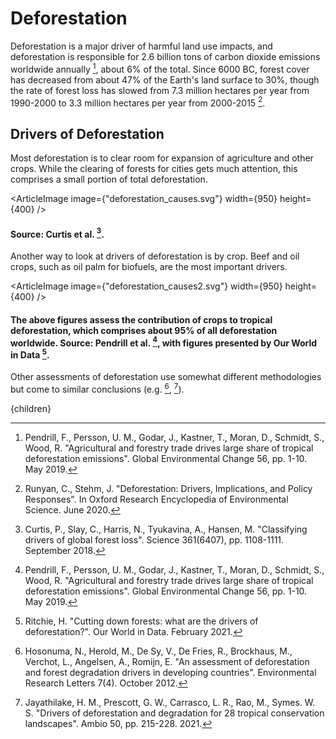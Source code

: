


# Deforestation

Deforestation is a major driver of harmful land use impacts, and deforestation is responsible for 2.6 billion tons of carbon dioxide emissions worldwide annually [^4], about 6% of the total. Since 6000 BC, forest cover has decreased from about 47% of the Earth's land surface to 30%, though the rate of forest loss has slowed from 7.3 million hectares per year from 1990-2000 to 3.3 million hectares per year from 2000-2015 [^6].

## Drivers of Deforestation
Most deforestation is to clear room for expansion of agriculture and other crops. While the clearing of forests for cities gets much attention, this comprises a small portion of total deforestation.

<ArticleImage image={"deforestation_causes.svg"} width={950} height={400} />
#### Source: Curtis et al. [^1].

Another way to look at drivers of deforestation is by crop. Beef and oil crops, such as oil palm for biofuels, are the most important drivers.

<ArticleImage image={"deforestation_causes2.svg"} width={950} height={400} />
#### The above figures assess the contribution of crops to tropical deforestation, which comprises about 95% of all deforestation worldwide. Source: Pendrill et al. [^4], with figures presented by Our World in Data [^5].

Other assessments of deforestation use somewhat different methodologies but come to similar conclusions (e.g. [^2], [^3]).

[^1]: Curtis, P., Slay, C., Harris, N., Tyukavina, A., Hansen, M. "Classifying drivers of global forest loss". Science 361(6407), pp. 1108-1111. September 2018.

[^2]: Hosonuma, N., Herold, M., De Sy, V., De Fries, R., Brockhaus, M., Verchot, L., Angelsen, A., Romijn, E. "An assessment of deforestation and forest degradation drivers in developing countries". Environmental Research Letters 7(4). October 2012.

[^3]: Jayathilake, H. M., Prescott, G. W., Carrasco, L. R., Rao, M., Symes. W. S. "Drivers of deforestation and degradation for 28 tropical conservation landscapes". Ambio 50, pp. 215-228. 2021.

[^4]: Pendrill, F., Persson, U. M., Godar, J., Kastner, T., Moran, D., Schmidt, S., Wood, R. "Agricultural and forestry trade drives large share of tropical deforestation emissions". Global Environmental Change 56, pp. 1-10. May 2019.

[^5]: Ritchie, H. "Cutting down forests: what are the drivers of deforestation?". Our World in Data. February 2021.

[^6]: Runyan, C., Stehm, J. "Deforestation: Drivers, Implications, and Policy Responses". In Oxford Research Encyclopedia of Environmental Science. June 2020.

  <Article 
    focusAreaUrl={focusAreaUrl} 
    hierarchy={hierarchy} 
    site={site}
  >
    {children}
  </Article>
